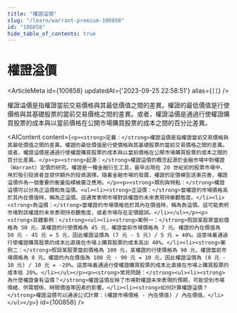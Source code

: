 ```yaml
---
title: "權證溢價"
slug: "/learn/warrant-premium-100858"
id: "100858"
hide_table_of_contents: true
---
```



# 權證溢價

<ArticleMeta id={100858} updatedAt={'2023-09-25 22:58:51'} alias={`[]`} />
<div className='border-solid border-b border-t-0 my-4 border-[var(--ifm-color-gray-300)]' />

權證溢價是指權證當前交易價格與其最低價值之間的差異。權證的最低價值是行使價格與其基礎股票的當前交易價格之間的差異。或者，權證溢價是通過行使權證購買股票的成本與以當前價格在公開市場購買股票的成本之間的百分比差異。

<AIContent content={`<p><strong>定義：</strong>權證溢價是指權證當前交易價格與其最低價值之間的差異。權證的最低價值是行使價格與其基礎股票的當前交易價格之間的差異。或者，權證溢價是通過行使權證購買股票的成本與以當前價格在公開市場購買股票的成本之間的百分比差異。</p><p><strong>起源：</strong>權證溢價的概念起源於金融市場中對權證（Warrant）定價的研究。權證是一種金融衍生工具，最早出現在 20 世紀初的股票市場中，用於吸引投資者並提供額外的投資選擇。隨着金融市場的發展，權證的定價模型逐漸完善，權證溢價作為一個重要的衡量指標被廣泛應用。</p><p><strong>類別與特點：</strong>權證溢價可以分為正溢價和負溢價。<ul><li><strong>正溢價：</strong>當權證的市場價格高於其內在價值時，稱為正溢價。這通常表明市場對該權證的未來表現持樂觀態度。</li><li><strong>負溢價：</strong>當權證的市場價格低於其內在價值時，稱為負溢價。這可能表明市場對該權證的未來表現持悲觀態度，或者市場存在定價錯誤。</li></ul></p><p><strong>具體案例：</strong><ul><li><strong>案例一：</strong>假設某股票當前價格為 50 元，某權證的行使價格為 45 元，權證當前市場價格為 7 元。權證的內在價值為 50 元 - 45 元 = 5 元，因此權證溢價為 (7 元 - 5 元) / 5 元 = 40%。這意味着通過行使權證購買股票的成本比直接在市場上購買股票的成本高出 40%。</li><li><strong>案例二：</strong>假設某股票當前價格為 100 元，某權證的行使價格為 90 元，權證當前市場價格為 8 元。權證的內在價值為 100 元 - 90 元 = 10 元，因此權證溢價為 (8 元 - 10 元) / 10 元 = -20%。這意味着通過行使權證購買股票的成本比直接在市場上購買股票的成本低 20%。</li></ul></p><p><strong>常見問題：</strong><ul><li><strong>為什麼權證會有溢價？</strong>權證溢價反映了市場對權證未來表現的預期，可能受到市場情緒、供需關係、時間價值等因素的影響。</li><li><strong>如何計算權證溢價？</strong>權證溢價可以通過公式計算：(權證市場價格 - 內在價值) / 內在價值。</li></ul></p>`} id={100858} />
